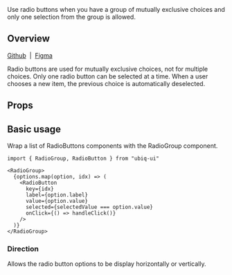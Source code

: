 
<Meta of={RadioGroupStories} />

<Title>Radio group</Title>

<Subtitle>
  Use radio buttons when you have a group of mutually exclusive choices and only
  one selection from the group is allowed.
</Subtitle>

<Canvas of={RadioGroupStories.Demo} />

## Overview

[Github](https://github.com/recondesigns/brutalism-ui/tree/main/src/components/RadioGroup/RadioGroup.tsx)
&nbsp;|&nbsp;
[Figma](https://www.figma.com/design/oEgm5fOGH5sZg86NnViCvo/Components?node-id=288-2025&t=DFhN0C4UKHwigl5J-1)

Radio buttons are used for mutually exclusive choices, not for multiple choices. Only one radio button can be selected at a time. When a user chooses a new item, the previous choice is automatically deselected.

## Props

<ArgTypes />

## Basic usage

Wrap a list of RadioButtons components with the RadioGroup component.

```tsx
import { RadioGroup, RadioButton } from "ubiq-ui"

<RadioGroup>
  {options.map(option, idx) => (
    <RadioButton
      key={idx}
      label={option.label}
      value={option.value}
      selected={selectedValue === option.value}
      onClick={() => handleClick()}
    />
  )}
</RadioGroup>
```

<Canvas of={RadioGroupStories.Demo} />

### Direction

Allows the radio button options to be display horizontally or vertically.

<Canvas of={RadioGroupStories.Direction} />
